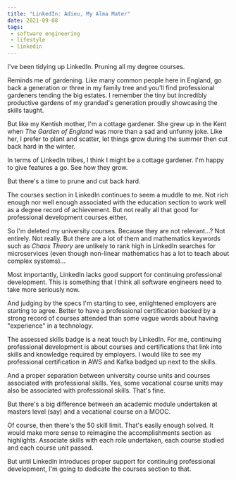 ```yaml
---
title: "LinkedIn: Adieu, My Alma Mater"
date: 2021-09-08
tags:
 - software engineering
 - lifestyle
 - linkedin
---
```


I've been tidying up LinkedIn. Pruning all my degree courses.

Reminds me of gardening. Like many common people here in England, go back a generation or three in my family tree and
you'll find professional gardeners tending the big estates. I remember the tiny but incredibly
productive gardens of my grandad's generation proudly showcasing the skills taught.

But like my Kentish mother, I'm a cottage gardener. She grew up in the Kent when *The Garden of England* was more
than a sad and unfunny joke.
Like her, I prefer to plant and scatter, let things grow during the summer then cut back hard in the winter.

In terms of LinkedIn tribes, I think I might be a cottage gardener. I'm happy to give features a go. See how they grow.

But there's a time to prune and cut back hard.

The courses section in LinkedIn continues to seem a muddle to me. Not rich enough nor well enough associated with
the education section to work well as a degree record of achievement. But not really all that good for professional
development courses either.

So I'm deleted my university courses. Because they are not relevant...? Not entirely. Not really. But there are a lot
of them and mathematics keywords such as *Chaos Theory* are unlikely to rank high in LinkedIn searches for
microservices (even though non-linear mathematics has a lot to teach about complex systems)...

Most importantly, LinkedIn lacks good support for continuing professional development. This is something that I
think all software engineers need to take more seriously now.

And judging by the specs I'm starting to see, enlightened employers are starting to agree. Better to have a professional
certification backed by a strong record of courses attended than some vague words about having "experience" in
a technology.

The assessed skills badge is a neat touch by LinkedIn. For me, continuing professional development is about courses
and certifications that link into skills and knowledge required by employers. I would like to see my professional
certification in AWS and Kafka badged up next to the skills.

And a proper separation between university course units
and courses associated with professional skills. Yes, some vocational course units may also be associated with professional
skills. That's fine.

But there's a big difference between an academic module undertaken at masters level (say) and a vocational course on
a MOOC.

Of course, then there's the 50 skill limit. That's easily enough solved. It would make more sense to reimagine the
accomplishments section as highlights. Associate skills with each role undertaken, each course studied and each course
unit passed.

But until LinkedIn introduces proper support for continuing professional development, I'm going to dedicate the
courses section to that.


